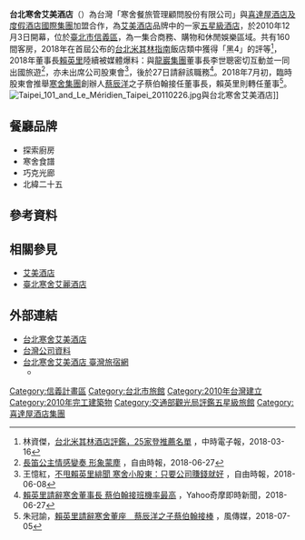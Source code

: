 {{Infobox_Company
|company_name   = 寒舍餐旅管理顧問股份有限公司
|name_en        = Le Meridien Taipei
|company_logo   = Le Meridien Taipei logo.svg
|company_type   = [[股份有限公司|股份有限公司]]
| traded_as = {{twse|2739}}
|local_code_name        = TW
|local_code        = 70471881
|trading_name   = 台北寒舍艾美酒店
|company_slogan =
|image          = Le Meridien Taipei 20131216.jpg
|foundation     = 2010年12月3日開幕
|location       = {{TWN}}[[台北市|台北市]][[信義區_(臺北市)|信義區]]松仁路38號
|key_people     = [[董事長|董事長]]：蔡伯翰
|industry       = 連鎖酒店
|products       = 酒店<br>度假村
|revenue        =
|capital        = [[新台幣|新台幣]]1,115,260,000元
|num_employees  =
|homepage       = [http://www.lemeridien-taipei.com/ www.lemeridien-taipei.com]
}}
'''台北寒舍艾美酒店'''（{{lang-en|Le Meridien Taipei}}）為台灣「寒舍餐旅管理顧問股份有限公司」與[[喜達屋酒店及度假酒店國際集團|喜達屋酒店及度假酒店國際集團]]加盟合作，為[[艾美酒店|艾美酒店]]品牌中的一家[[五星級|五星級]][[酒店|酒店]]，於2010年12月3日開幕，位於[[臺北市|臺北市]][[信義區_(臺北市)|信義區]]，為一集合商務、購物和休閒娛樂區域。共有160間客房，2018年在首屆公布的[[台北米其林指南|台北米其林指南]]飯店類中獲得「黑4」的評等<ref>林資傑，[http://www.chinatimes.com/realtimenews/20180316002140-260410 台北米其林酒店評鑑，25家登推薦名單] {{Wayback|url=http://www.chinatimes.com/realtimenews/20180316002140-260410 |date=20190629060857 }}，中時電子報，2018-03-16</ref>，2018年董事長[[賴英里|賴英里]]陸續被媒體爆料：與[[龍巖集團|龍巖集團]]董事長李世聰密切互動並一同出國旅遊<ref>[http://news.ltn.com.tw/news/business/paper/1212260 長笛公主情感變奏 形象蒙塵] {{Wayback|url=http://news.ltn.com.tw/news/business/paper/1212260 |date=20180701165126 }}，自由時報，2018-06-27</ref>，亦未出席公司股東會<ref>王憶紅，[http://news.ltn.com.tw/news/business/breakingnews/2451605  不甩賴英里緋聞 寒舍小股東：只要公司賺錢就好] {{Wayback|url=http://news.ltn.com.tw/news/business/breakingnews/2451605 |date=20180701165136 }}，自由時報，2018-06-08</ref>，後於27日請辭該職務<ref>[https://tw.news.yahoo.com/賴英里發布聲明-請辭寒舍董座-101031073.html 賴英里請辭寒舍董事長 蔡伯翰接班機率最高] {{Wayback|url=https://tw.news.yahoo.com/%E8%B3%B4%E8%8B%B1%E9%87%8C%E7%99%BC%E5%B8%83%E8%81%B2%E6%98%8E-%E8%AB%8B%E8%BE%AD%E5%AF%92%E8%88%8D%E8%91%A3%E5%BA%A7-101031073.html |date=20190609063910 }}，Yahoo奇摩即時新聞，2018-06-27</ref>。2018年7月初，臨時股東會推舉[[寒舍集團|寒舍集團]]創辦人[[蔡辰洋|蔡辰洋]]之子蔡伯翰接任董事長，賴英里則轉任董事<ref>朱冠諭，[http://www.storm.mg/article/458851 賴英里請辭寒舍董座　蔡辰洋之子蔡伯翰接棒] {{Wayback|url=http://www.storm.mg/article/458851 |date=20190629150408 }}，風傳媒，2018-07-05</ref>。
[[File:Taipei_101_and_Le_Méridien_Taipei_20110226.jpg|thumb]]與台北寒舍艾美酒店]]

== 餐廳品牌 ==
* 探索廚房
* 寒舍食譜
* 巧克光廊
* 北緯二十五

==參考資料==
{{reflist}}

==相關參見==
* [[艾美酒店|艾美酒店]]
*[[臺北寒舍艾麗酒店|臺北寒舍艾麗酒店]]

==外部連結==
* [http://www.lemeridien-taipei.com/ 台北寒舍艾美酒店]{{Wayback|url=http://www.lemeridien-taipei.com/ |date=20140417164045 }}{{zh-tw}}{{en}}{{ja}}
* [https://company.g0v.ronny.tw/id/70471881 台灣公司資料]
* [https://taiwanstay.net.tw/room/20542 台北寒舍艾美酒店  臺灣旅宿網] {{Wayback|url=https://taiwanstay.net.tw/room/20542 |date=20200928033042 }}
**{{facebook|LM.taipei/timeline|Le Méridien Taipei 台北寒舍艾美酒店}}

{{台灣5星級旅館}}
{{萬豪國際旗下品牌在台據點}}


[[Category:信義計畫區|Category:信義計畫區]]
[[Category:台北市旅館|Category:台北市旅館]]
[[Category:2010年台灣建立|Category:2010年台灣建立]]
[[Category:2010年完工建築物|Category:2010年完工建築物]]
[[Category:交通部觀光局評鑑五星級旅館|Category:交通部觀光局評鑑五星級旅館]]
[[Category:喜達屋酒店集團|Category:喜達屋酒店集團]]